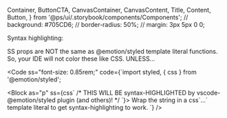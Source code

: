   Container,
  ButtonCTA,
  CanvasContainer,
  CanvasContent,
  Title,
  Content,
  Button,
} from '@ps/ui/.storybook/components/Components';
// background: #705CD6;
// border-radius: 50%;
// margin: 3px 5px 0 0;

<Meta title="Get started/Styling system/Syntax Highlighting" />

<ThemeProvider>
<Wrapper>

<Block as="h1" ss="font-size: 2rem; font-weight: 600; margin: 4rem 0 0 0;">Syntax highlighting:</Block>  

SS props are NOT the same as @emotion/styled template literal functions. So, your IDE will not color these like CSS. UNLESS...

<Code 
  ss="font-size: 0.85rem;"
  code={`import styled, { css } from '@emotion/styled';

<Block as="p" ss={css\`
  /* THIS WILL BE syntax-HIGHLIGHTED by vscode-@emotion/styled plugin (and others)! */
\`}>
  Wrap the string in a css\`...\` template literal to get syntax-highlighting to work.
</Block>`} />

</Wrapper>
</ThemeProvider>